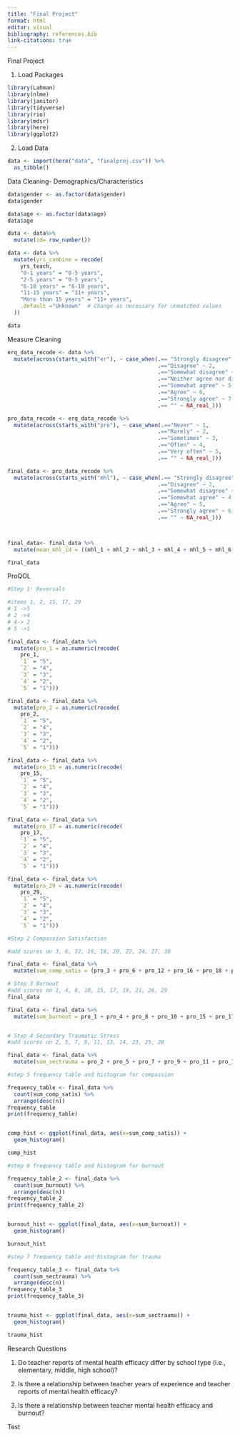 ```yaml
---
title: "Final Project"
format: html
editor: visual
bibliography: references.bib
link-citations: true
---
```


Final Project

1.  Load Packages

```r
library(Lahman)
library(nlme)
library(janitor)
library(tidyverse)
library(rio)
library(mdsr)
library(here)
library(ggplot2)
```

2.  Load Data

```r
data <- import(here("data", "finalproj.csv")) %>%
  as_tibble()
```

Data Cleaning- Demographics/Characteristics

```r
data$gender <- as.factor(data$gender)
data$gender

data$age <- as.factor(data$age)
data$age

data <- data%>%
  mutate(id= row_number())

data <- data %>%
  mutate(yrs_combine = recode(
    yrs_teach,
    "0-1 years" = "0-5 years",
    "2-5 years" = "0-5 years",
    "6-10 years" = "6-10 years",
    "11-15 years" = "11+ years",
    "More than 15 years" = "11+ years",
    .default ="Unknown"  # Change as necessary for unmatched values
  ))

data
```

Measure Cleaning

```r
erq_data_recode <- data %>%
  mutate(across(starts_with("er"), ~ case_when(.== "Strongly disagree" ~ 1,
                                               .=="Disagree" ~ 2,
                                               .=="Somewhat disagree" ~ 3,
                                               .=="Neither agree nor disagree (neutral)" ~ 4,
                                               .=="Somewhat agree" ~ 5,
                                               .=="Agree" ~ 6,
                                               .=="Strongly agree" ~ 7,
                                               .== "" ~ NA_real_)))

pro_data_recode <- erq_data_recode %>%
  mutate(across(starts_with("pro"), ~ case_when(.=="Never" ~ 1,
                                               .=="Rarely" ~ 2,
                                               .=="Sometimes" ~ 3,
                                               .=="Often" ~ 4,
                                               .=="Very often" ~ 5,
                                               .== "" ~ NA_real_)))

final_data <- pro_data_recode %>%
  mutate(across(starts_with("mhl"), ~ case_when(.== "Strongly disagree" ~ 1,
                                               .=="Disagree" ~ 2,
                                               .=="Somewhat disagree" ~ 3,
                                               .=="Somewhat agree" ~ 4,
                                               .=="Agree" ~ 5,
                                               .=="Strongly agree" ~ 6,
                                               .== "" ~ NA_real_)))



final_data<- final_data %>%
  mutate(mean_mhl_id = ((mhl_1 + mhl_2 + mhl_3 + mhl_4 + mhl_5 + mhl_6 + mhl_7 + mhl_8 + mhl_9 + mhl_10 + mhl_11 + mhl_11 + mhl_12 + mhl_13 + mhl_14 + mhl_15)/15))

final_data
```

ProQOL

```r
#Step 1: Reversals

#items 1, 2, 15, 17, 29
# 1 ->5
# 2 ->4
# 4-> 2
# 5 ->1

final_data <- final_data %>%
  mutate(pro_1 = as.numeric(recode(
    pro_1,
    `1` = "5",
    `2` = "4",
    `3` = "3",
    `4` = "2",
    `5` = "1")))

final_data <- final_data %>%
  mutate(pro_2 = as.numeric(recode(
    pro_2,
    `1` = "5",
    `2` = "4",
    `3` = "3",
    `4` = "2",
    `5` = "1")))

final_data <- final_data %>%
  mutate(pro_15 = as.numeric(recode(
    pro_15,
    `1` = "5",
    `2` = "4",
    `3` = "3",
    `4` = "2",
    `5` = "1")))

final_data <- final_data %>%
  mutate(pro_17 = as.numeric(recode(
    pro_17,
    `1` = "5",
    `2` = "4",
    `3` = "3",
    `4` = "2",
    `5` = "1")))

final_data <- final_data %>%
  mutate(pro_29 = as.numeric(recode(
    pro_29,
    `1` = "5",
    `2` = "4",
    `3` = "3",
    `4` = "2",
    `5` = "1")))

#Step 2 Compassion Satisfaction

#add scores on 3, 6, 12, 16, 18, 20, 22, 24, 27, 30

final_data <- final_data %>%
  mutate(sum_comp_satis = (pro_3 + pro_6 + pro_12 + pro_16 + pro_18 + pro_20 + pro_22 + pro_24 + pro_27 + pro_30))

# Step 3 Burnout 
#add scores on 1, 4, 8, 10, 15, 17, 19, 21, 26, 29 
final_data

final_data <- final_data %>%
  mutate(sum_burnout = pro_1 + pro_4 + pro_8 + pro_10 + pro_15 + pro_17 + pro_19 + pro_21 + pro_26 + pro_29)


# Step 4 Secondary Traumatic Stress
#add scores on 2, 5, 7, 9, 11, 13, 14, 23, 25, 28 

final_data <- final_data %>%
  mutate(sum_sectrauma = pro_2 + pro_5 + pro_7 + pro_9 + pro_11 + pro_13 + pro_14 + pro_23 + pro_25 + pro_28)

#step 5 frequency table and histogram for compassion

frequency_table <- final_data %>%
  count(sum_comp_satis) %>%
  arrange(desc(n))
frequency_table
print(frequency_table)


comp_hist <- ggplot(final_data, aes(x=sum_comp_satis)) +
  geom_histogram()

comp_hist

#step 6 frequency table and histogram for burnout

frequency_table_2 <- final_data %>%
  count(sum_burnout) %>%
  arrange(desc(n))
frequency_table_2
print(frequency_table_2)


burnout_hist <- ggplot(final_data, aes(x=sum_burnout)) +
  geom_histogram()

burnout_hist

#step 7 frequency table and histogram for trauma 

frequency_table_3 <- final_data %>%
  count(sum_sectrauma) %>%
  arrange(desc(n))
frequency_table_3
print(frequency_table_3)


trauma_hist <- ggplot(final_data, aes(x=sum_sectrauma)) +
  geom_histogram()

trauma_hist
```

Research Questions

1.  Do teacher reports of mental health efficacy differ by school type (i.e., elementary, middle, high school)? 

2.  Is there a relationship between teacher years of experience and teacher reports of mental health efficacy?

3.  Is there a relationship between teacher mental health efficacy and burnout?

Test

